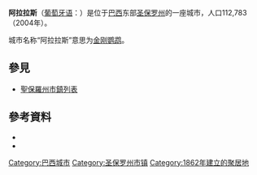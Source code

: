 {{coord|22|21|S|47|23|W|display=title}}
'''阿拉拉斯'''（[[葡萄牙语|葡萄牙语]]：'''{{lang|pt|Araras}}'''）是位于[[巴西|巴西]]东部[[圣保罗州|圣保罗州]]的一座城市，人口112,783（2004年）。

城市名称“阿拉拉斯”意思为[[金刚鹦鹉|金刚鹦鹉]]。

== 參見 ==
*[[聖保羅州市鎮列表|聖保羅州市鎮列表]]

==參考資料==
*{{cite web|url=http://www.ibge.gov.br/home/estatistica/populacao/censo2010/tabelas_pdf/Sao_paulo.pdf|title=Population at "Censo 2010"|publisher=IBGE.gov.br|language=pt|accessdate=13 Jul 2011|archive-date=2016-03-04|archive-url=https://web.archive.org/web/20160304001453/http://www.ibge.gov.br/home/estatistica/populacao/censo2010/tabelas_pdf/Sao_paulo.pdf|dead-url=no}}
*{{cite web|title=Municipal Profile at SEADE|url=http://www.seade.gov.br/produtos/perfil/perfilMunEstado.php|publisher=SEADE|accessdate=14 July 2011|deadurl=yes|archiveurl=https://web.archive.org/web/20110823080724/http://www.seade.gov.br/produtos/perfil/perfilMunEstado.php|archivedate=2011-08-23}}

{{Brazil-geo-stub}}

[[Category:巴西城市|Category:巴西城市]]

{{圣保罗州市镇}}
[[Category:圣保罗州市镇|Category:圣保罗州市镇]]
[[Category:1862年建立的聚居地|Category:1862年建立的聚居地]]